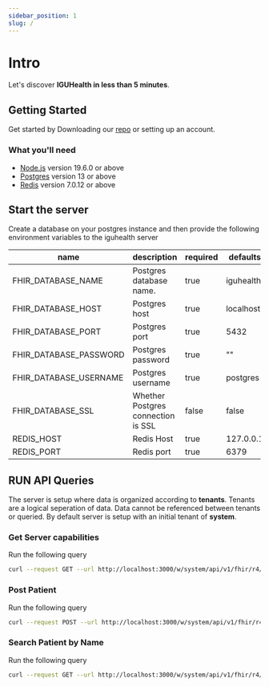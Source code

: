 ```yaml
---
sidebar_position: 1
slug: /
---
```


# Intro

Let's discover **IGUHealth in less than 5 minutes**.

## Getting Started

Get started by Downloading our [repo](https://github.com/iguhealth/iguhealth) or setting up an account.

### What you'll need

- [Node.js](https://nodejs.org/en/download/) version 19.6.0 or above
- [Postgres](https://www.postgresql.org/) version 13 or above
- [Redis](https://redis.io/) version 7.0.12 or above

## Start the server

Create a database on your postgres instance and then provide the following environment variables to the iguhealth server

| name                   | description                        | required | defaults  |
| ---------------------- | ---------------------------------- | -------- | --------- |
| FHIR_DATABASE_NAME     | Postgres database name.            | true     | iguhealth |
| FHIR_DATABASE_HOST     | Postgres host                      | true     | localhost |
| FHIR_DATABASE_PORT     | Postgres port                      | true     | 5432      |
| FHIR_DATABASE_PASSWORD | Postgres password                  | true     | ""        |
| FHIR_DATABASE_USERNAME | Postgres username                  | true     | postgres  |
| FHIR_DATABASE_SSL      | Whether Postgres connection is SSL | false    | false     |
| REDIS_HOST             | Redis Host                         | true     | 127.0.0.1 |
| REDIS_PORT             | Redis port                         | true     | 6379      |

## RUN API Queries

The server is setup where data is organized according to **tenants**. Tenants are a logical seperation of data. Data cannot be referenced between tenants or queried. By default server is setup with an initial tenant of **system**.

### Get Server capabilities

Run the following query

```bash
curl --request GET --url http://localhost:3000/w/system/api/v1/fhir/r4/metadata
```

### Post Patient

Run the following query

```bash
curl --request POST --url http://localhost:3000/w/system/api/v1/fhir/r4/Patient \\n  --header 'content-type: application/json' \\n  --data '{"resourceType":"Patient", "name": [{"family": "parker", "given": ["John"]}]}'
```

### Search Patient by Name

Run the following query

```bash
curl --request GET --url http://localhost:3000/w/system/api/v1/fhir/r4/Patient?name=parker
```
